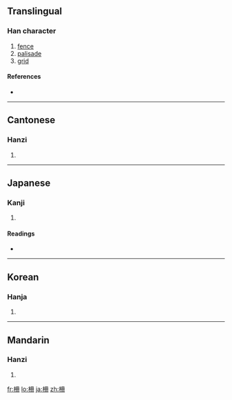 {{also|栅}}
==Translingual==

===Han character===
{{Han char|rn=75|rad=木|as=05|sn=9|four=4794<sub>0</sub>|canj=木月廿 (DBT)}}

# [[fence]]
# [[palisade]]
# [[grid]]

====References====
* {{Han ref|kx=0521.121|dkj=14665|dj=0909.070|hdz=21187.010|uh=67F5|ud=26613|bh=AC5D|bd=44125}}

----

==Cantonese==

===Hanzi===
{{yue-hanzi|jyut=|y=chaak3, saan1 saan3|sim=栅}}

# {{defn|Cantonese|sort=木05}}

----

==Japanese==

===Kanji===
{{ja-kanji|grade=|rs=木05}}

# {{defn|Japanese|sort=木05}}

====Readings====
* {{ja-readings|on=[[さく]] (saku), [[さん]] (san)|kun=[[やらい]] (yarai), [[しがらみ]] (shigarami)}}

----

==Korean==

===Hanja===
{{ko-hanja|hangeul=책|eumhun=|rv=chaek|mr=ch'aek|y=chayk}}

# {{defn|Korean|sort=木05}}

----

==Mandarin==

===Hanzi===
{{cmn-hanzi|sim=栅|pin=[[cè]] ([[ce4]]), [[shà]] ([[sha4]]), [[shān]] ([[shan1]]), [[zhà]] ([[zha4]])|wg=ts'e<sup>4</sup>, sha<sup>4</sup>, shan<sup>1</sup>, cha<sup>4</sup>}}

# {{defn|Mandarin|sort=木05}}

[[fr:柵]]
[[lo:柵]]
[[ja:柵]]
[[zh:柵]]